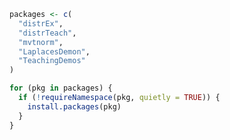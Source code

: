```r
packages <- c(
  "distrEx",
  "distrTeach",
  "mvtnorm",
  "LaplacesDemon",
  "TeachingDemos"
)

for (pkg in packages) {
  if (!requireNamespace(pkg, quietly = TRUE)) {
    install.packages(pkg)
  }
}
```
